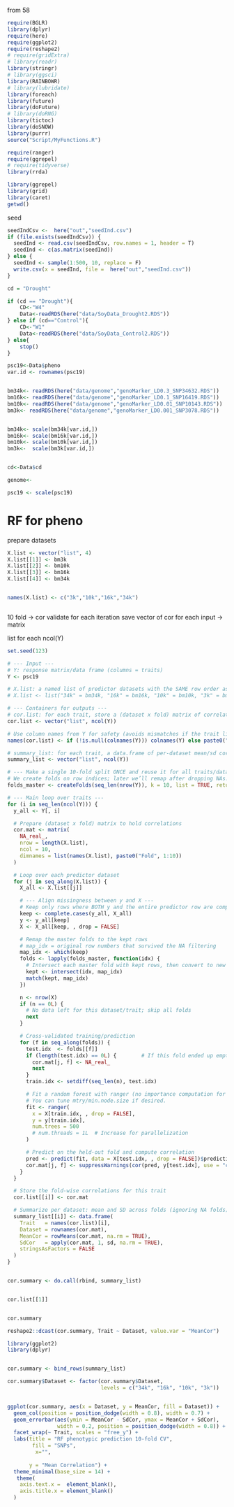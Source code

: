 
from 58

```r
require(BGLR)
library(dplyr)
require(here)
require(ggplot2)
require(reshape2)
# require(gridExtra)
# library(readr)
library(stringr)
# library(ggsci)
library(RAINBOWR)
# library(lubridate)
library(foreach)
library(future)
library(doFuture)
# library(doRNG)
library(tictoc)
library(doSNOW)
library(purrr)
source("Script/MyFunctions.R")

require(ranger)
require(ggrepel)
# require(tidyverse)
library(rrda)

library(ggrepel)
library(grid) 
library(caret)
getwd()
```

seed
```r
seedIndCsv <-  here("out","seedInd.csv")
if (file.exists(seedIndCsv)) {
  seedInd <- read.csv(seedIndCsv, row.names = 1, header = T)
  seedInd <- c(as.matrix(seedInd))
} else {
  seedInd <- sample(1:500, 10, replace = F)
  write.csv(x = seedInd, file =  here("out","seedInd.csv"))
}
```

```r
cd = "Drought"

if (cd == "Drought"){
	CD<-"W4"
	Data<-readRDS(here("data/SoyData_Drought2.RDS"))
} else if (cd=="Control"){
	CD<-"W1"
	Data<-readRDS(here("data/SoyData_Control2.RDS"))
} else{
	stop()
}

psc19<-Data$pheno
var.id <- rownames(psc19)


bm34k<- readRDS(here("data/genome","genoMarker_LD0.3_SNP34632.RDS"))
bm16k<- readRDS(here("data/genome","genoMarker_LD0.1_SNP16419.RDS"))
bm10k<- readRDS(here("data/genome","genoMarker_LD0.01_SNP10143.RDS"))
bm3k<- readRDS(here("data/genome","genoMarker_LD0.001_SNP3078.RDS"))


bm34k<- scale(bm34k[var.id,])
bm16k<- scale(bm16k[var.id,])
bm10k<- scale(bm10k[var.id,])
bm3k<-  scale(bm3k[var.id,])


cd<-Data$cd

genome<- 

psc19 <- scale(psc19)
```

# RF for pheno

prepare datasets
```r
X.list <- vector("list", 4)
X.list[[1]] <- bm3k
X.list[[2]] <- bm10k
X.list[[3]] <- bm16k
X.list[[4]] <- bm34k


names(X.list) <- c("3k","10k","16k","34k")



```


10 fold -> cor validate for each iteration
save vector of cor for each input -> matrix

list for each ncol(Y)

```r


set.seed(123)

# --- Input ---
# Y: response matrix/data frame (columns = traits)
Y <- psc19

# X.list: a named list of predictor datasets with the SAME row order as Y
# X.list <- list("34k" = bm34k, "16k" = bm16k, "10k" = bm10k, "3k" = bm3k)

# --- Containers for outputs ---
# cor.list: for each trait, store a (dataset x fold) matrix of correlations
cor.list <- vector("list", ncol(Y))

# Use column names from Y for safety (avoids mismatches if the trait list changes)
names(cor.list) <- if (!is.null(colnames(Y))) colnames(Y) else paste0("Trait", seq_len(ncol(Y)))

# summary_list: for each trait, a data.frame of per-dataset mean/sd correlation across folds
summary_list <- vector("list", ncol(Y))

# --- Make a single 10-fold split ONCE and reuse it for all traits/datasets ---
# We create folds on row indices; later we’ll remap after dropping NAs.
folds_master <- createFolds(seq_len(nrow(Y)), k = 10, list = TRUE, returnTrain = FALSE)

# --- Main loop over traits ---
for (i in seq_len(ncol(Y))) {
  y_all <- Y[, i]

  # Prepare (dataset x fold) matrix to hold correlations
  cor.mat <- matrix(
    NA_real_,
    nrow = length(X.list),
    ncol = 10,
    dimnames = list(names(X.list), paste0("Fold", 1:10))
  )

  # Loop over each predictor dataset
  for (j in seq_along(X.list)) {
    X_all <- X.list[[j]]

    # --- Align missingness between y and X ---
    # Keep only rows where BOTH y and the entire predictor row are complete
    keep <- complete.cases(y_all, X_all)
    y <- y_all[keep]
    X <- X_all[keep, , drop = FALSE]

    # Remap the master folds to the kept rows
    # map_idx = original row numbers that survived the NA filtering
    map_idx <- which(keep)
    folds <- lapply(folds_master, function(idx) {
      # Intersect each master fold with kept rows, then convert to new indices (1..nrow(X))
      kept <- intersect(idx, map_idx)
      match(kept, map_idx)
    })

    n <- nrow(X)
    if (n == 0L) {
      # No data left for this dataset/trait; skip all folds
      next
    }

    # Cross-validated training/prediction
    for (f in seq_along(folds)) {
      test.idx  <- folds[[f]]
      if (length(test.idx) == 0L) {        # If this fold ended up empty after NA filtering
        cor.mat[j, f] <- NA_real_
        next
      }
      train.idx <- setdiff(seq_len(n), test.idx)

      # Fit a random forest with ranger (no importance computation for speed)
      # You can tune mtry/min.node.size if desired.
      fit <- ranger(
        x = X[train.idx, , drop = FALSE],
        y = y[train.idx],
        num.trees = 500
        # num.threads = 1L  # Increase for parallelization
      )

      # Predict on the held-out fold and compute correlation
      pred <- predict(fit, data = X[test.idx, , drop = FALSE])$predictions
      cor.mat[j, f] <- suppressWarnings(cor(pred, y[test.idx], use = "complete.obs"))
    }
  }

  # Store the fold-wise correlations for this trait
  cor.list[[i]] <- cor.mat

  # Summarize per dataset: mean and SD across folds (ignoring NA folds)
  summary_list[[i]] <- data.frame(
    Trait   = names(cor.list)[i],
    Dataset = rownames(cor.mat),
    MeanCor = rowMeans(cor.mat, na.rm = TRUE),
    SdCor   = apply(cor.mat, 1, sd, na.rm = TRUE),
    stringsAsFactors = FALSE
  )
}


cor.summary <- do.call(rbind, summary_list)


cor.list[[1]]


cor.summary

reshape2::dcast(cor.summary, Trait ~ Dataset, value.var = "MeanCor")


```


```r
library(ggplot2)
library(dplyr)


cor.summary <- bind_rows(summary_list)

cor.summary$Dataset <- factor(cor.summary$Dataset,
                              levels = c("34k", "16k", "10k", "3k"))


ggplot(cor.summary, aes(x = Dataset, y = MeanCor, fill = Dataset)) +
  geom_col(position = position_dodge(width = 0.8), width = 0.7) +
  geom_errorbar(aes(ymin = MeanCor - SdCor, ymax = MeanCor + SdCor),
                width = 0.2, position = position_dodge(width = 0.8)) +
  facet_wrap(~ Trait, scales = "free_y") +
  labs(title = "RF phenotypic prediction 10-fold CV",
        fill = "SNPs",
  		 x="",
  		 
       y = "Mean Correlation") +
  theme_minimal(base_size = 14) +
   theme(
    axis.text.x =  element_blank(),
    axis.title.x = element_blank() 
  )
```

